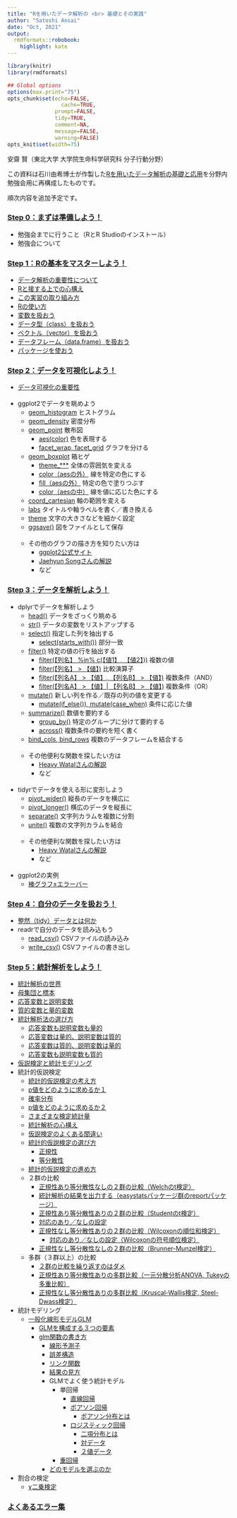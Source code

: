 ```yaml
---
title: "Rを用いたデータ解析の <br> 基礎とその実践"
author: "Satoshi Ansai"
date: "Oct, 2021"
output:
  rmdformats::robobook:
    highlight: kate
---
```



```r
library(knitr)
library(rmdformats)

## Global options
options(max.print="75")
opts_chunk$set(echo=FALSE,
	             cache=TRUE,
               prompt=FALSE,
               tidy=TRUE,
               comment=NA,
               message=FALSE,
               warning=FALSE)
opts_knit$set(width=75)
```

安齋 賢（東北大学 大学院生命科学研究科 分子行動分野）

この資料は石川由希博士が作製した[Rを用いたデータ解析の基礎と応用](https://comicalcommet.github.io/r-training-2021/)を分野内勉強会用に再構成したものです。

順次内容を追加予定です。


### [Step 0：まずは準備しよう！](R_training_2021_1.html)
- 勉強会までに行うこと（RとR Studioのインストール）
- 勉強会について

### [Step 1：Rの基本をマスターしよう！](R_training_2021_2.html)
- [データ解析の重要性について](R_training_2021_2.html#2)
- [Rと接する上での心構え](R_training_2021_2.html#14)
- [この実習の取り組み方](R_training_2021_2.html#16)
- [Rの使い方](R_training_2021_2.html#18)
- [変数を扱おう](R_training_2021_2.html#28)
- [データ型（class）を扱おう](R_training_2021_2.html#35)
- [ベクトル（vector）を扱おう](R_training_2021_2.html#39)
- [データフレーム（data.frame）を扱おう](R_training_2021_2.html#44)
- [パッケージを使おう](R_training_2021_2.html#54)

### [Step 2：データを可視化しよう！](R_training_2021_3.html)
- [データ可視化の重要性](R_training_2021_3.html#3)
<br>  
- ggplot2でデータを眺めよう
    - [geom_histogram](R_training_2021_3.html#9) ヒストグラム
    - [geom_density](R_training_2021_3.html#16) 密度分布
    - [geom_point](R_training_2021_3.html#20) 散布図
        - [aes(color)](R_training_2021_3.html#21) 色を表現する
        - [facet_wrap, facet_grid](R_training_2021_3.html#25) グラフを分ける
    - [geom_boxplot](R_training_2021_3.html#32) 箱ヒゲ
        - [theme_***](R_training_2021_3.html#33) 全体の雰囲気を変える
        - [color（aesの外）](R_training_2021_3.html#35) 線を特定の色にする
        - [fill（aesの外）](R_training_2021_3.html#36) 特定の色で塗りつぶす
        - [color（aesの中）](R_training_2021_3.html#37) 線を値に応じた色にする
    - [coord_cartesian](R_training_2021_3.html#38) 軸の範囲を変える
    - [labs](R_training_2021_3.html#38) タイトルや軸ラベルを書く／書き換える
    - [theme](R_training_2021_3.html#39) 文字の大きさなどを細かく設定
    - [ggsave()](R_training_2021_3.html#41) 図をファイルとして保存
    <br>  
    - その他のグラフの描き方を知りたい方は
       - [ggplot2公式サイト](https://ggplot2.tidyverse.org/reference/index.html)
       - [Jaehyun Songさんの解説](https://www.jaysong.net/ggplot_intro2/)
       - など
  
### [Step 3：データを解析しよう！](R_training_2021_4.html)
- dplyrでデータを解析しよう
    - [head()](R_training_2021_4.html#7) データをざっくり眺める
    - [str()](R_training_2021_4.html#8) データの変数をリストアップする
    - [select()](R_training_2021_4.html#9) 指定した列を抽出する
        - [select(starts_with())](R_training_2021_4.html#11) 部分一致
    - [filter()](R_training_2021_4.html#15) 特定の値の行を抽出する
        - [filter(【列名】 %in% c(【値1】, 【値2】))](R_training_2021_4.html#16) 複数の値
        - [filter(【列名】 > 【値】)](R_training_2021_4.html#17) 比較演算子
        - [filter(【列名A】 > 【値】, 【列名B】 > 【値】)](R_training_2021_4.html#22) 複数条件（AND）
        -  [filter(【列名A】 > 【値】| 【列名B】 > 【値】)](R_training_2021_4.html#22) 複数条件（OR）
    - [mutate()](R_training_2021_4.html#32) 新しい列を作る／既存の列の値を変更する
        - [mutate(if_else()), mutate(case_when)](R_training_2021_4.html#34) 条件に応じた値
    - [summarize()](R_training_2021_4.html#37) 数値を要約する
        - [group_by()](R_training_2021_4.html#39)  特定のグループに分けて要約する
        - [across()](R_training_2021_4.html#42) 複数条件の要約を短く書く
    -  [bind_cols, bind_rows](R_training_2021_4.html#50) 複数のデータフレームを結合する
    <br>  
    - その他便利な関数を探したい方は
        - [Heavy Watalさんの解説](https://heavywatal.github.io/rstats/dplyr.html)
        - など
<br>  
- tidyrでデータを使える形に変形しよう
    - [pivot_wider()](R_training_2021_4.html#54) 縦長のデータを横広に
    - [pivot_longer()](R_training_2021_4.html#55) 横広のデータを縦長に
    - [separate()](R_training_2021_4.html#62) 文字列カラムを複数に分割
    - [unite()](R_training_2021_4.html#64) 複数の文字列カラムを結合
        <br>  
    - その他便利な関数を探したい方は
        - [Heavy Watalさんの解説](https://heavywatal.github.io/rstats/tidyr.html)
        - など
<br>  
- ggplot2の実例
    - [棒グラフ±エラーバー](R_training_2021_4.html#46)

### [Step 4：自分のデータを扱おう！](R_training_2021_5.html)
- [整然（tidy）データとは何か](R_training_2021_5.html#4)
- readrで自分のデータを読み込もう
    - [read_csv()](R_training_2021_5.html#24) CSVファイルの読み込み
    - [write_csv()](R_training_2021_5.html#27) CSVファイルの書き出し

### [Step 5：統計解析をしよう！](R_training_2021_6_2.html)
- [統計解析の世界](R_training_2021_6_2.html#3)
- [母集団と標本](R_training_2021_6_2.html#5)
- [応答変数と説明変数](R_training_2021_6_2.html#6)
- [質的変数と量的変数](R_training_2021_6_2.html#7)
- [統計解析法の選び方](R_training_2021_6_2.html#8)
    - [応答変数も説明変数も量的](R_training_2021_6_2.html#8)
    - [応答変数は量的、説明変数は質的](R_training_2021_6_2.html#9)
    - [応答変数は質的、説明変数は量的](R_training_2021_6_2.html#10)
    - [応答変数も説明変数も質的](R_training_2021_6_2.html#11)
- [仮説検定と統計モデリング](R_training_2021_6_2.html#12)
- 統計的仮説検定
    - [統計的仮説検定の考え方](R_training_2021_6_2.html#14)
    - [p値をどのように求めるか１](R_training_2021_6_2.html#15)
    - [確率分布](R_training_2021_6_2.html#16)
    - [p値をどのように求めるか２](R_training_2021_6_2.html#16)
    - [さまざまな検定統計量](R_training_2021_6_2.html#20)
    - [統計解析の心構え](R_training_2021_6_2.html#21)
    - [仮説検定のよくある間違い](R_training_2021_6_2.html#22)
    - [統計的仮説検定の選び方](R_training_2021_6_2.html#23)
        - [正規性](R_training_2021_6_2.html#32)
        - [等分散性](R_training_2021_6_2.html#33)
    - [統計的仮説検定の進め方](R_training_2021_6_2.html#34)
    - ２群の比較
        - [正規性あり等分散性なしの２群の比較（Welchのt検定）](R_training_2021_6_2.html#41)
        - [統計解析の結果を出力する（easystatsパッケージ群のreportパッケージ）](R_training_2021_6_2.html#44)
        - [正規性あり等分散性ありの２群の比較（Studentのt検定）](R_training_2021_6_2.html#41)
        - [対応のあり／なしの設定](R_training_2021_6_2.html#47)
        - [正規性なし等分散性ありの２群の比較（Wilcoxonの順位和検定）](R_training_2021_6_2.html#59)
            - [対応のあり／なしの設定（Wilcoxonの符号順位検定）](R_training_2021_6_2.html#61)
        - [正規性なし等分散性なしの２群の比較（Brunner-Munzel検定）](R_training_2021_6_2.html#63)
    - 多群（３群以上）の比較
        - [２群の比較を繰り返すのはダメ](R_training_2021_6_2.html#66)
        - [正規性あり等分散性ありの多群比較（一元分散分析ANOVA, Tukeyの多重比較）](R_training_2021_6_2.html#77)
        - [正規性なし等分散性ありの多群比較（Kruscal-Wallis検定, Steel-Dwass検定）](R_training_2021_6_2.html#82)
- 統計モデリング
    - [一般化線形モデルGLM](R_training_2021_6_2.html#88)
        - [GLMを構成する３つの要素](R_training_2021_6_2.html#89)
        - [glm関数の書き方](R_training_2021_6_2.html#90)
            - [線形予測子](R_training_2021_6_2.html#91)
            - [誤差構造](R_training_2021_6_2.html#92)
            - [リンク関数](R_training_2021_6_2.html#93)
            - [結果の見方](R_training_2021_6_2.html#97)
            - GLMでよく使う統計モデル
                - 単回帰
                    - [直線回帰](R_training_2021_6_2.html#96)
                    - [ポアソン回帰](R_training_2021_6_2.html#103)
                        - [ポアソン分布とは](R_training_2021_6_2.html#104)
                    - [ロジスティック回帰](R_training_2021_6_2.html#110)
                        - [二項分布とは](R_training_2021_6_2.html#111)
                        - [対データ](R_training_2021_6_2.html#114)
                        - [２値データ](R_training_2021_6_2.html#122)
                - [重回帰](R_training_2021_6_2.html#118)
            - [どのモデルを選ぶのか](R_training_2021_6_2.html#128) 
- 割合の検定
    - [χ二乗検定](R_training_2021_6_2.html#133)

### [よくあるエラー集](R_training_2021_7.html)
